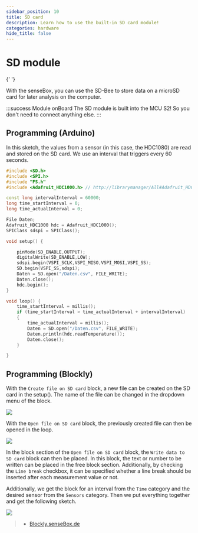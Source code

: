 ```yaml
---
sidebar_position: 10
title: SD card
description: Learn how to use the built-in SD card module!
categories: hardware
hide_title: false
---
```



# SD module

<ImageWithText
  src={sdModul}
  size="xl"
  alt="SD module"
  title="You can find the SD module here on the right side of the MCU S2"
/>{' '}

With the senseBox, you can use the SD-Bee to store data on a microSD card for later analysis on the computer.


:::success Module onBoard
The SD module is built into the MCU S2! So you don't need to connect anything else.
:::

## Programming (Arduino)

In this sketch, the values from a sensor (in this case, the HDC1080) are read and stored on the SD card. We use an interval that triggers every 60 seconds.

```cpp
#include <SD.h>
#include <SPI.h>
#include "FS.h"
#include <Adafruit_HDC1000.h> // http://librarymanager/All#Adafruit_HDC1000_Library

const long intervalInterval = 60000;
long time_startInterval = 0;
long time_actualInterval = 0;

File Daten;
Adafruit_HDC1000 hdc = Adafruit_HDC1000();
SPIClass sdspi = SPIClass();

void setup() {

    pinMode(SD_ENABLE,OUTPUT);
    digitalWrite(SD_ENABLE,LOW);
    sdspi.begin(VSPI_SCLK,VSPI_MISO,VSPI_MOSI,VSPI_SS);
    SD.begin(VSPI_SS,sdspi);
    Daten = SD.open("/Daten.csv", FILE_WRITE);
    Daten.close();
    hdc.begin();
}

void loop() {
    time_startInterval = millis();
    if (time_startInterval > time_actualInterval + intervalInterval)
    {
        time_actualInterval = millis();
        Daten = SD.open("/Daten.csv", FILE_WRITE);
        Daten.println(hdc.readTemperature());
        Daten.close();
    }

}

```

## Programming (Blockly)

With the `Create file on SD card` block, a new file can be created on the SD card in the setup().
The name of the file can be changed in the dropdown menu of the block.

![](/img/en/blockly-bilder/sd-karte/blockly-sd-1.svg)

With the `Open file on SD card` block, the previously created file can then be opened in the loop.

![](/img/en/blockly-bilder/sd-karte/blockly-sd-2.svg)

In the block section of the `Open file on SD card` block, the `Write data to SD card` block can then be placed. 
In this block, the text or number to be written can be placed in the free block section. 
Additionally, by checking the `Line break` checkbox, it can be specified whether a line break should be inserted after each measurement value or not.

Additionally, we get the block for an interval from the `Time` category and the desired sensor from the `Sensors` category. 
Then we put everything together and get the following sketch.

![](/img/en/blockly-bilder/sd-karte/blockly-sd-3.svg)

> - [Blockly.senseBox.de](https://blockly.sensebox.de/)
